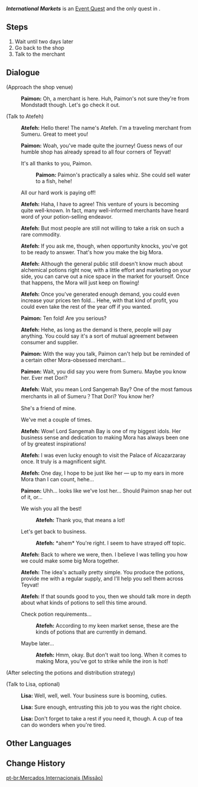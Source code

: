 {{Quest Infobox
|title         = International Markets
|id            = 40146
|image         = <!-- Event Quest International Markets.png -->
|type          = Story
|event_name    = Alchemical Ascension
|chapter       = Alchemy and Business Operations
|act           = International Markets
|actNum        = III
|actType       = None
|part          = 1
|requirement   = Complete Cycle 20
|characters    = Atefeh; Paimon; Traveler
|startLocation = [[Starfell Valley]], [[Mondstadt]]
|region        = Mondstadt
|area          = Starfell Valley
|subarea       = Whispering Woods
|prev          = A Breakthrough in Craft (Quest)
|next          = A Job Well Done
|rewards       = Mora*20,000;Adventurer's Experience*2;Wanderer's Advice*4
|otherRewards  = 
|voiced        = yes
}}
'''''International Markets''''' is an [[Event Quest]] and the only quest in {{Quest|International Markets}}.

==Steps==
# Wait until two days later
# Go back to the shop
# Talk to the merchant

==Dialogue==
{{Quest Description|It seems like merchants from other nations have arrived at your shop...}}
{{Dialogue Start}}
;(Approach the shop venue)
:{{Black Screen|Over time, your business continues to grow and expand. Your increasing success means an entirely new business opportunity could be on the horizon...}}
:{{A|vo jyeq003b 1 paimon 01.ogg}} '''Paimon:''' Oh, a merchant is here. Huh, Paimon's not sure they're from Mondstadt though. Let's go check it out.

;(Talk to Atefeh)
:{{A|vo jyeq003b 2 atefeh 01.ogg}} '''Atefeh:''' Hello there! The name's Atefeh. I'm a traveling merchant from Sumeru. Great to meet you!
:{{A|vo jyeq003b 2 paimon 01.ogg}} '''Paimon:''' Woah, you've made quite the journey! Guess news of our humble shop has already spread to all four corners of Teyvat!
:{{DIcon}} It's all thanks to you, Paimon.
::{{A|vo jyeq003b 2 paimon 02a 1.ogg}} '''Paimon:''' Paimon's practically a sales whiz. She could sell water to a fish, hehe!
:{{DIcon}} All our hard work is paying off!
:{{A|vo jyeq003b 2 atefeh 02.ogg}} '''Atefeh:''' Haha, I have to agree! This venture of yours is becoming quite well-known. In fact, many well-informed merchants have heard word of your potion-selling endeavor.
:{{A|vo jyeq003b 2 atefeh 03.ogg}} '''Atefeh:''' But most people are still not willing to take a risk on such a rare commodity.
:{{A|vo jyeq003b 2 atefeh 04.ogg}} '''Atefeh:''' If you ask me, though, when opportunity knocks, you've got to be ready to answer. That's how you make the big Mora.
:{{A|vo jyeq003b 2 atefeh 05.ogg}} '''Atefeh:''' Although the general public still doesn't know much about alchemical potions right now, with a little effort and marketing on your side, you can carve out a nice space in the market for yourself. Once that happens, the Mora will just keep on flowing!
:{{A|vo jyeq003b 2 atefeh 06.ogg}} '''Atefeh:''' Once you've generated enough demand, you could even increase your prices ten fold... Hehe, with that kind of profit, you could even take the rest of the year off if you wanted.
:{{A|vo jyeq003b 2 paimon 03.ogg}} '''Paimon:''' Ten fold! Are you serious?
:{{A|vo jyeq003b 2 atefeh 07.ogg}} '''Atefeh:''' Hehe, as long as the demand is there, people will pay anything. You could say it's a sort of mutual agreement between consumer and supplier.
:{{A|vo jyeq003b 2 paimon 04.ogg}} '''Paimon:''' With the way you talk, Paimon can't help but be reminded of a certain other Mora-obsessed merchant...
:{{A|vo jyeq003b 2 paimon 05.ogg}} '''Paimon:''' Wait, you did say you were from Sumeru. Maybe you know her. Ever met Dori?
:{{A|vo jyeq003b 2 atefeh 08.ogg}} '''Atefeh:''' Wait, you mean Lord Sangemah Bay? One of the most famous merchants in all of Sumeru？That Dori? You know her?
:{{DIcon}} She's a friend of mine.
:{{DIcon}} We've met a couple of times.
:{{A|vo jyeq003b 2 atefeh 09.ogg}} '''Atefeh:''' Wow! Lord Sangemah Bay is one of my biggest idols. Her business sense and dedication to making Mora has always been one of by greatest inspirations!
:{{A|vo jyeq003b 2 atefeh 10.ogg}} '''Atefeh:''' I was even lucky enough to visit the Palace of Alcazarzaray once. It truly is a magnificent sight.
:{{A|vo jyeq003b 2 atefeh 11.ogg}} '''Atefeh:''' One day, I hope to be just like her &mdash; up to my ears in more Mora than I can count, hehe...
:{{A|vo jyeq003b 2 paimon 06.ogg}} '''Paimon:''' Uhh... looks like we've lost her... Should Paimon snap her out of it, or...
:{{DIcon}} We wish you all the best!
::{{A|vo jyeq003b 2 atefeh 12a 1.ogg}} '''Atefeh:''' Thank you, that means a lot!
:{{DIcon}} Let's get back to business.
::{{A|vo jyeq003b 2 atefeh 12b 1.ogg}} '''Atefeh:''' *ahem* You're right. I seem to have strayed off topic.
:{{A|vo jyeq003b 2 atefeh 13.ogg}} '''Atefeh:''' Back to where we were, then. I believe I was telling you how we could make some big Mora together.
:{{A|vo jyeq003b 2 atefeh 14.ogg}} '''Atefeh:''' The idea's actually pretty simple. You produce the potions, provide me with a regular supply, and I'll help you sell them across Teyvat!
:{{A|vo jyeq003b 2 atefeh 15.ogg}} '''Atefeh:''' If that sounds good to you, then we should talk more in depth about what kinds of potions to sell this time around.
:{{DIcon}} Check potion requirements...
::{{A|vo jyeq003b 2 atefeh 16a 1.ogg}} '''Atefeh:''' According to my keen market sense, these are the kinds of potions that are currently in demand.
:{{DIcon}} Maybe later...
::{{A|vo jyeq003b 2 atefeh 16b 1.ogg}} '''Atefeh:''' Hmm, okay. But don't wait too long. When it comes to making Mora, you've got to strike while the iron is hot!

;(After selecting the potions and distribution strategy)
:{{Black Screen|After taking inventory of the potions, Atefeh shoulders her bag and leaves... She will return to the store after one operation cycle and bring the sales results with her.}}

;(Talk to Lisa, optional)
:{{A|vo dialog jyeq003b lisa 01.ogg}} '''Lisa:''' Well, well, well. Your business sure is booming, cuties.
:{{A|vo dialog jyeq003b lisa 02.ogg}} '''Lisa:''' Sure enough, entrusting this job to you was the right choice.
:{{A|vo dialog jyeq003b lisa 03.ogg}} '''Lisa:''' Don't forget to take a rest if you need it, though. A cup of tea can do wonders when you're tired.
{{Dialogue End}}

==Other Languages==
{{Other Languages|Transclude=International Markets}}

==Change History==
{{Change History|4.5}}

[[pt-br:Mercados Internacionais (Missão)]]